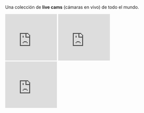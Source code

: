 {{headerleaflet|1=Live cams}}

Una colección de '''live cams''' (cámaras en vivo) de todo el mundo.

<iframe width="33%" src="https://www.youtube-nocookie.com/embed/9HwSNgcdQ7k?autoplay=1&rel=0" frameborder="0" allow="autoplay; encrypted-media" allowfullscreen></iframe>
<iframe width="33%" src="https://www.youtube-nocookie.com/embed/if91GyWP3zQ?autoplay=1&rel=0" frameborder="0" allow="autoplay; encrypted-media" allowfullscreen></iframe>
<iframe width="33%" src="https://www.youtube-nocookie.com/embed/hFXdChBSAUw?autoplay=1&rel=0" frameborder="0" allow="autoplay; encrypted-media" allowfullscreen></iframe>



{{viajes}}
{{footer}}
